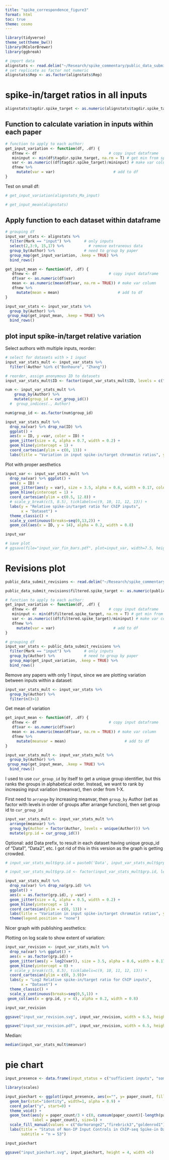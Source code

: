 ```yaml
---
title: "spike_correspondence_figure3"
format: html
toc: true
theme: cosmo
---
```


```r
library(tidyverse)
theme_set(theme_bw())
library(RColorBrewer)
library(ggbreak) 
```

```r
# import data
alignstats <- read.delim("~/Research/spike_commentary/public_data_submit.txt")
# set replicate as factor not numeric
alignstats$Rep <- as.factor(alignstats$Rep)
```

# spike-in/target ratios in all inputs

```r
alignstats$tagdir.spike_target <- as.numeric(alignstats$tagdir.spike_target)
```

## Function to calculate variation in inputs within each paper
```r
# function to apply to each author: 
get_input_variation <- function(df, .df) {
   dfnew <- df                                # copy input dataframe
   mininput <- min(df$tagdir.spike_target, na.rm = T) # get min from spike_targ
   var <- as.numeric((df$tagdir.spike_target)/mininput) # make var column
   dfnew %>%
     mutate(var = var)                          # add to df
}
```

Test on small df:

```r
# get_input_variation(alignstats_Ma_input)

# get_input_mean(alignstats)
```
## Apply function to each dataset within dataframe

```r
# grouping df 
input_var_stats <- alignstats %>% 
  filter(Mark == "input") %>%      # only inputs
  select(2,3:9, 15,17) %>%           # remove extraneous data
  group_by(Author) %>%             # need to group by paper
  group_map(get_input_variation, .keep = TRUE) %>% 
  bind_rows()
```

```r
get_input_mean <- function(df, .df) {
   dfnew <- df                                # copy input dataframe
   df$var <- as.numeric(df$var)
   mean <- as.numeric(mean(df$var, na.rm = TRUE)) # make var column
   dfnew %>%
     mutate(mean = mean)                          # add to df
}
```

```r
input_var_stats <- input_var_stats %>%
  group_by(Author) %>%
 group_map(get_input_mean, .keep = TRUE) %>%
  bind_rows()
```

## plot input spike-in/target relative variation

Select authors with multiple inputs, reorder: 
```r
# select for datasets with > 1 input
input_var_stats_mult <- input_var_stats %>%
  filter(!Author %in% c("Bonhoure", "Zhang"))

# reorder, assign anonymous ID to datasets
input_var_stats_mult$ID <- factor(input_var_stats_mult$ID, levels = c("Data1", "Data2", "Data3", "Data4", "Data5", "Data6", "Data7", "Data8", "Data9", "Data10", "Data11", "Data12", "Data13-23"))
```

```r
num <- input_var_stats_mult %>% 
    group_by(Author) %>% 
    mutate(group_id = cur_group_id())
  #  group_indices(., Author)

num$group_id <- as.factor(num$group_id)
```

```r
input_var_stats_mult %>% 
  drop_na(var) %>% drop_na(ID) %>% 
  ggplot() + 
  aes(x = ID, y =var, color = ID) + 
  geom_jitter(size = 4, alpha = 0.7, width = 0.2) + 
  geom_hline(yintercept = 1) + 
  coord_cartesian(ylim = c(0, 13)) + 
  labs(title = "Variation in input spike-in/target chromatin ratios", y = "Relative ratio of inputs within a dataset")
```

Plot with proper aesthetics

```r
input_var <- input_var_stats_mult %>% 
  drop_na(var) %>% ggplot() + 
  aes(x = ID) + 
  geom_jitter(aes(y = var), size = 3.5, alpha = 0.6, width = 0.17, color = "navy", pch=21, fill = "dodgerblue2", stroke = 1.5) + 
  geom_hline(yintercept = 1) + 
  coord_cartesian(ylim = c(0.5, 12.8)) + 
  # scale_y_break(c(5, 8.5), ticklabels=c(9, 10, 11, 12, 13)) + 
  labs(y = "Relative spike-in/target ratio for ChIP inputs", 
       x = "Dataset") + 
  theme_classic() + 
  scale_y_continuous(breaks=seq(0,13,2)) +
  geom_col(aes(x = ID, y = 14), alpha = 0.2, width = 0.8) 

input_var

# save plot
# ggsave(file="input_var_fin_bars.pdf", plot=input_var, width=7.5, height=5)
```

# Revisions plot

```r
public_data_submit_revisions <- read.delim("~/Research/spike_commentary/public_data_submit_revisions.tsv")

public_data_submit_revisions$filtered.spike_target <- as.numeric(public_data_submit_revisions$filtered.spike_target)
```

```r
# function to apply to each author: 
get_input_variation <- function(df, .df) {
   dfnew <- df                                # copy input dataframe
   mininput <- min(df$filtered.spike_target, na.rm = T) # get min from spike_targ
   var <- as.numeric((df$filtered.spike_target)/mininput) # make var column
   dfnew %>%
     mutate(var = var)                          # add to df
}
```

```r
# grouping df 
input_var_stats <- public_data_submit_revisions %>% 
  filter(Mark == "input") %>%      # only inputs
  group_by(Author) %>%             # need to group by paper
  group_map(get_input_variation, .keep = TRUE) %>% 
  bind_rows()
```
Remove any papers with only 1 input, since we are plotting variation between inputs within a dataset:
```r
input_var_stats_mult <- input_var_stats %>%
  group_by(Author) %>%
  filter(n()>1)
```

Get mean of variation
```r
get_input_mean <- function(df, .df) {
   dfnew <- df                                # copy input dataframe
   df$var <- as.numeric(df$var)
   mean <- as.numeric(mean(df$var, na.rm = TRUE)) # make var column
   dfnew %>%
     mutate(meanvar = mean)                          # add to df
}
```

```r
input_var_stats_mult <- input_var_stats_mult %>%
  group_by(Author) %>%
 group_map(get_input_mean, .keep = TRUE) %>%
  bind_rows()
```

I used to use `cur_group_id` by itself to get a unique group identifier, but this ranks the groups in alphabetical order. Instead, we want to rank by increasing input variation (meanvar), then order from 1-X.

First need to `arrange` by increasing meanvar, then `group_by` Author (set as factor with levels in order of groups after arrange function), then set group id to `cur_group_id`

```r
input_var_stats_mult <- input_var_stats_mult %>%
  arrange(meanvar) %>%
  group_by(Author = factor(Author, levels = unique(Author))) %>%
  mutate(grp.id = cur_group_id())
```

Optional: add Data prefix, to result in each dataset having unique group_id of "Data1", "Data2", etc. I got rid of this in this version as the graph is getting crowded.
```r
# input_var_stats_mult$grp.id = paste0('Data', input_var_stats_mult$grp.id)
```

```r
# input_var_stats_mult$grp.id <- factor(input_var_stats_mult$grp.id, levels = c("Data1", "Data2", "Data3", "Data4", "Data5", "Data6", "Data7", "Data8", "Data9", "Data10", "Data11", "Data12", "Data13", "Data14", "Data15", "Data16", "Data17", "Data18", "Data19", "Data20", "Data21", "Data22", "Data23", "Data24", "Data25", "Data26"))
```


```r
input_var_stats_mult %>% 
  drop_na(var) %>% drop_na(grp.id) %>% 
  ggplot() + 
  aes(x = as.factor(grp.id), y =var) + 
  geom_jitter(size = 4, alpha = 0.5, width = 0.2) + 
  geom_hline(yintercept = 1) + 
  coord_cartesian(ylim = c(0, 13)) + 
  labs(title = "Variation in input spike-in/target chromatin ratios", y = "Relative ratio of inputs within a dataset") + 
  theme(legend.position = "none")
```

Nicer graph with publishing aesthetics: 

Plotting on log scale to show extent of variation:

```r
input_var_revision <- input_var_stats_mult %>% 
  drop_na(var) %>% ggplot() + 
  aes(x = as.factor(grp.id)) + 
  geom_jitter(aes(y = log2(var)), size = 3.5, alpha = 0.6, width = 0.17, pch=21, fill = "dodgerblue2", stroke = NA) + 
  geom_hline(yintercept = 0) + 
  # scale_y_break(c(5, 8.5), ticklabels=c(9, 10, 11, 12, 13)) + 
  coord_cartesian(ylim = c(0, 3.9))+
  labs(y = "Log2 Relative spike-in/target ratio for ChIP inputs", 
       x = "Dataset") + 
  theme_classic() + 
  scale_y_continuous(breaks=seq(0,5,1)) +
 geom_col(aes(x = grp.id, y = 4), alpha = 0.2, width = 0.8) 

input_var_revision
```
```r
ggsave("input_var_revision.svg", input_var_revision, width = 6.5, height = 4.5)

ggsave("input_var_revision.pdf", input_var_revision, width = 6.5, height = 4.5)
```

Median:
```r
median(input_var_stats_mult$meanvar)
```


# pie chart

```r
input_presence <- data.frame(input_status = c("sufficient inputs", "some inputs missing", "no inputs present"), paper_count = c(27, 12, 14))
```

```r
library(scales)

input_piechart <- ggplot(input_presence, aes(x="", y= paper_count, fill=input_status)) +
  geom_bar(stat="identity", width=1, alpha = 0.9) +
  coord_polar("y", start=0) +
  theme_void() +
  geom_text(aes(y = paper_count/3 + c(0, cumsum(paper_count)[-length(paper_count)]), 
            label = paper_count), size=5) + 
  scale_fill_manual(values = c("darkorange2","firebrick3","goldenrod1"), name = "Status of inputs") + 
  labs(title = "Status of Non-IP Input Controls in ChIP-seq Spike-in Datasets",
       subtitle = "n = 53")

input_piechart
```
```r
ggsave("input_piechart.svg", input_piechart, height = 4, width =5)
```


